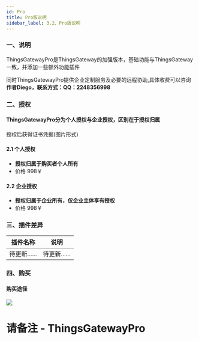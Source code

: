 ```yaml
---
id: Pro
title: Pro版说明
sidebar_label: 3.2、Pro版说明
---
```


### 一、说明

ThingsGatewayPro是ThingsGateway的加强版本，基础功能与ThingsGateway一致，并添加一些额外功能插件

同时ThingsGatewayPro提供企业定制服务及必要的远程协助,具体收费可以咨询**作者Diego，联系方式：QQ：2248356998**

### 二、授权

#### ThingsGatewayPro分为个人授权与企业授权，区别在于授权归属
授权后获得证书凭据(图片形式)

#### 2.1 个人授权

- **授权归属于购买者个人所有**
- 价格 998￥

#### 2.2 企业授权

- **授权归属于企业所有，仅企业主体享有授权**
- 价格 998￥


### 三、插件差异

| 插件名称           |  说明      |            
| ---------------| --------------------------|
| 待更新......| 待更新......|



### 四、购买

#### 购买途径
![](/img/pay.png)
# 请备注 - ThingsGatewayPro




